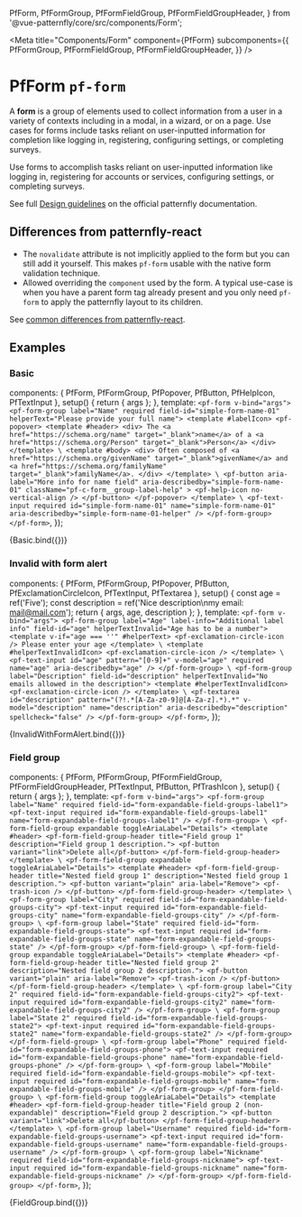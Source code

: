 
  PfForm,
  PfFormGroup,
  PfFormFieldGroup,
  PfFormFieldGroupHeader,
} from '@vue-patternfly/core/src/components/Form';

<Meta title="Components/Form" component={PfForm} subcomponents={{
    PfFormGroup,
    PfFormFieldGroup,
    PfFormFieldGroupHeader,
  }} />

# PfForm `pf-form`

A **form** is a group of elements used to collect information from a user in a variety of contexts including in a modal, in a wizard, or on a page. Use cases for forms include tasks reliant on user-inputted information for completion like logging in, registering, configuring settings, or completing surveys.

Use forms to accomplish tasks reliant on user-inputted information like logging in, registering for accounts or services, configuring settings, or completing surveys.

See full [Design guidelines](https://www.patternfly.org/v4/components/form/design-guidelines) on the official patternfly documentation.

## Differences from patternfly-react
- The `novalidate` attribute is not implicitly applied to the form but you can still add it yourself. This makes `pf-form` usable with the native form validation technique.
- Allowed overriding the `component` used by the form. A typical use-case is when you have a parent form tag already present and you only need `pf-form` to apply the patternfly layout to its children.

See [common differences from patternfly-react](/story/intro--page#common-differences-from-patternfly-react).

## Examples

### Basic

  components: { PfForm, PfFormGroup, PfPopover, PfButton, PfHelpIcon, PfTextInput },
  setup() {
    return { args };
  },
  template: `
    <pf-form v-bind="args">
      <pf-form-group label="Name" required field-id="simple-form-name-01" helperText="Please provide your full name">
        <template #labelIcon>
          <pf-popover>
            <template #header>
              <div>
                The <a href="https://schema.org/name" target="_blank">name</a> of a <a href="https://schema.org/Person" target="_blank">Person</a>
              </div>
            </template>
\
            <template #body>
              <div>
              Often composed of <a href="https://schema.org/givenName" target="_blank">givenName</a> and <a href="https://schema.org/familyName" target="_blank">familyName</a>.
              </div>
            </template>
\
            <pf-button
              aria-label="More info for name field"
              aria-describedby="simple-form-name-01"
              className="pf-c-form__group-label-help"
            >
              <pf-help-icon no-vertical-align />
            </pf-button>
          </pf-popover>
        </template>
\
        <pf-text-input required id="simple-form-name-01" name="simple-form-name-01" aria-describedby="simple-form-name-01-helper" />
      </pf-form-group>
    </pf-form>
  `,
});

<Canvas>
  <Story name="Basic">
    {Basic.bind({})}
  </Story>
</Canvas>

<ArgsTable story="Basic" />

### Invalid with form alert

  components: { PfForm, PfFormGroup, PfPopover, PfButton, PfExclamationCircleIcon, PfTextInput, PfTextarea },
  setup() {
    const age = ref('Five');
    const description = ref('Nice description\nmy email: mail@mail.com');
    return { args, age, description };
  },
  template: `
    <pf-form v-bind="args">
      <pf-form-group label="Age" label-info="Additional label info" field-id="age" helperTextInvalid="Age has to be a number">
        <template v-if="age === ''" #helperText>
          <pf-exclamation-circle-icon /> Please enter your age
        </template>
\
        <template #helperTextInvalidIcon>
          <pf-exclamation-circle-icon />
        </template>
\
        <pf-text-input id="age" pattern="[0-9]+" v-model="age" required name="age" aria-describedby="age" />
      </pf-form-group>
\
      <pf-form-group label="Description" field-id="description" helperTextInvalid="No emails allowed in the description">
        <template #helperTextInvalidIcon>
          <pf-exclamation-circle-icon />
        </template>
\
        <pf-textarea id="description" pattern="(?!.*[A-Za-z0-9]@[A-Za-z].*).*" v-model="description" name="description" aria-describedby="description" spellcheck="false" />
      </pf-form-group>
    </pf-form>
  `,
});

<Canvas>
  <Story name="InvalidWithFormAlert">
    {InvalidWithFormAlert.bind({})}
  </Story>
</Canvas>

### Field group

  components: { PfForm, PfFormGroup, PfFormFieldGroup, PfFormFieldGroupHeader, PfTextInput, PfButton, PfTrashIcon },
  setup() {
    return { args };
  },
  template: `
    <pf-form v-bind="args">
      <pf-form-group label="Name" required field-id="form-expandable-field-groups-label1">
        <pf-text-input required id="form-expandable-field-groups-label1" name="form-expandable-field-groups-label1" />
      </pf-form-group>
\
      <pf-form-field-group expandable toggleAriaLabel="Details">
        <template #header>
          <pf-form-field-group-header title="Field group 1" description="Field group 1 description.">
            <pf-button variant="link">Delete all</pf-button>
          </pf-form-field-group-header>
        </template>
\
        <pf-form-field-group expandable toggleAriaLabel="Details">
          <template #header>
            <pf-form-field-group-header title="Nested field group 1" description="Nested field group 1 description.">
              <pf-button variant="plain" aria-label="Remove">
                <pf-trash-icon />
              </pf-button>
            </pf-form-field-group-header>
          </template>
\
          <pf-form-group label="City" required field-id="form-expandable-field-groups-city">
            <pf-text-input required id="form-expandable-field-groups-city" name="form-expandable-field-groups-city" />
          </pf-form-group>
\
          <pf-form-group label="State" required field-id="form-expandable-field-groups-state">
            <pf-text-input required id="form-expandable-field-groups-state" name="form-expandable-field-groups-state" />
          </pf-form-group>
        </pf-form-field-group>
\
        <pf-form-field-group expandable toggleAriaLabel="Details">
          <template #header>
            <pf-form-field-group-header title="Nested field group 2" description="Nested field group 2 description.">
              <pf-button variant="plain" aria-label="Remove">
                <pf-trash-icon />
              </pf-button>
            </pf-form-field-group-header>
          </template>
\
          <pf-form-group label="City 2" required field-id="form-expandable-field-groups-city2">
            <pf-text-input required id="form-expandable-field-groups-city2" name="form-expandable-field-groups-city2" />
          </pf-form-group>
\
          <pf-form-group label="State 2" required field-id="form-expandable-field-groups-state2">
            <pf-text-input required id="form-expandable-field-groups-state2" name="form-expandable-field-groups-state2" />
          </pf-form-group>
        </pf-form-field-group>
\
        <pf-form-group label="Phone" required field-id="form-expandable-field-groups-phone">
          <pf-text-input required id="form-expandable-field-groups-phone" name="form-expandable-field-groups-phone" />
        </pf-form-group>
\
        <pf-form-group label="Mobile" required field-id="form-expandable-field-groups-mobile">
          <pf-text-input required id="form-expandable-field-groups-mobile" name="form-expandable-field-groups-mobile" />
        </pf-form-group>
      </pf-form-field-group>
\
      <pf-form-field-group toggleAriaLabel="Details">
        <template #header>
          <pf-form-field-group-header title="Field group 2 (non-expandable)" description="Field group 2 description.">
            <pf-button variant="link">Delete all</pf-button>
          </pf-form-field-group-header>
        </template>
\
        <pf-form-group label="Username" required field-id="form-expandable-field-groups-username">
          <pf-text-input required id="form-expandable-field-groups-username" name="form-expandable-field-groups-username" />
        </pf-form-group>
\
        <pf-form-group label="Nickname" required field-id="form-expandable-field-groups-nickname">
          <pf-text-input required id="form-expandable-field-groups-nickname" name="form-expandable-field-groups-nickname" />
        </pf-form-group>
      </pf-form-field-group>
    </pf-form>
  `,
});

<Canvas>
  <Story name="FieldGroup">
    {FieldGroup.bind({})}
  </Story>
</Canvas>
